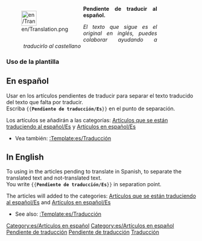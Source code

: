 <noinclude></noinclude><div style="width: 400px; margin: .5cm 0; clear: left"><div style="float: left">[[File:en/Translation.png|40px|left]]</div>
<div class="plainlinks" style="margin-left: 1.2cm; text-align: justify"><p style="border-bottom: 1px solid #8888aa">'''Pendiente de traducir al español.'''</p>
<p style="font-size: 90%">''El texto que sigue es el original en inglés, puedes colaborar ayudando a traducirlo al castellano''</p></div></div>
<includeonly>{{{1|[[Category:es/Artículos que se están traduciendo al español]]}}}[[Category:es/Artículos en español]]</includeonly><noinclude>
===Uso de la plantilla===
==En español==
Usar en los artículos pendientes de traducir para separar el texto traducido del texto que falta por traducir.<br/>
Escriba <code><nowiki>{{</nowiki>'''Pendiente de traducción/Es'''<nowiki>}}</nowiki></code> en el punto de separación.

Los artículos se añadirán a las categorías: [[:Category:es/Artículos que se están traduciendo al español|Artículos que se están traduciendo al español/Es]] y [[:Category:es/Artículos en español|Artículos en español/Es]]

* Vea también: [[:Template:es/Traducción]]

==In English==
To using in the articles pending to translate in Spanish, to separate the translated text and not-translated text.<br/>
You write <code><nowiki>{{</nowiki>'''Pendiente de traducción/Es'''<nowiki>}}</nowiki></code> in separation point.

The articles will added to the categories: [[:Category:es/Artículos que se están traduciendo al español|Artículos que se están traduciendo al español/Es]] and [[:Category:es/Artículos en español|Artículos en español/Es]]

*See also: [[:Template:es/Traducción]]

[[Category:es/Artículos en español]][[Category:es/Cajas de mensajes|Pendiente de traducción]][[Category:es/Plantillas|Pendiente de traducción]][[Category:es/Traducción|Traducción]]
</noinclude>